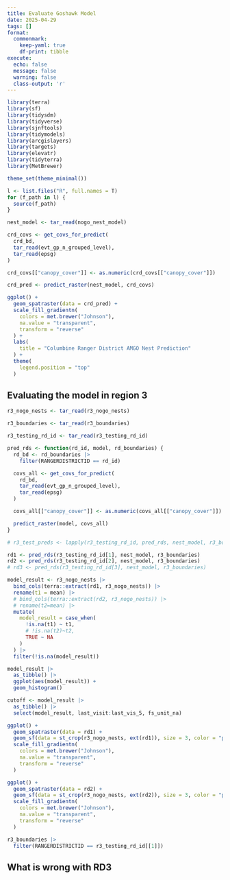 ```yaml
---
title: Evaluate Goshawk Model
date: 2025-04-29
tags: []
format: 
  commonmark:
    keep-yaml: true
    df-print: tibble
execute:
  echo: false
  message: false
  warning: false
  class-output: 'r'
---
```


```r
library(terra)
library(sf)
library(tidysdm)
library(tidyverse)
library(sjnftools)
library(tidymodels)
library(arcgislayers)
library(targets)
library(elevatr)
library(tidyterra)
library(MetBrewer)

theme_set(theme_minimal())

l <- list.files("R", full.names = T)
for (f_path in l) {
  source(f_path)
}
```

```r
nest_model <- tar_read(nogo_nest_model)

crd_covs <- get_covs_for_predict(
  crd_bd,
  tar_read(evt_gp_n_grouped_level),
  tar_read(epsg)
)

crd_covs[["canopy_cover"]] <- as.numeric(crd_covs[["canopy_cover"]])

crd_pred <- predict_raster(nest_model, crd_covs)

ggplot() +
  geom_spatraster(data = crd_pred) +
  scale_fill_gradientn(
    colors = met.brewer("Johnson"),
    na.value = "transparent",
    transform = "reverse"
  ) +
  labs(
    title = "Columbine Ranger District AMGO Nest Prediction"
  ) +
  theme(
    legend.position = "top"
  )
```

## Evaluating the model in region 3

```r
r3_nogo_nests <- tar_read(r3_nogo_nests)

r3_boundaries <- tar_read(r3_boundaries)

r3_testing_rd_id <- tar_read(r3_testing_rd_id)

pred_rds <- function(rd_id, model, rd_boundaries) {
  rd_bd <- rd_boundaries |>
    filter(RANGERDISTRICTID == rd_id)

  covs_all <- get_covs_for_predict(
    rd_bd,
    tar_read(evt_gp_n_grouped_level),
    tar_read(epsg)
  )

  covs_all[["canopy_cover"]] <- as.numeric(covs_all[["canopy_cover"]])

  predict_raster(model, covs_all)
}

# r3_test_preds <- lapply(r3_testing_rd_id, pred_rds, nest_model, r3_boundaries)

rd1 <- pred_rds(r3_testing_rd_id[1], nest_model, r3_boundaries)
rd2 <- pred_rds(r3_testing_rd_id[2], nest_model, r3_boundaries)
# rd3 <- pred_rds(r3_testing_rd_id[3], nest_model, r3_boundaries)

model_result <- r3_nogo_nests |>
  bind_cols(terra::extract(rd1, r3_nogo_nests)) |>
  rename(t1 = mean) |>
  # bind_cols(terra::extract(rd2, r3_nogo_nests)) |>
  # rename(t2=mean) |>
  mutate(
    model_result = case_when(
      !is.na(t1) ~ t1,
      # !is.na(t2)~t2,
      TRUE ~ NA
    )
  ) |>
  filter(!is.na(model_result))

model_result |>
  as_tibble() |>
  ggplot(aes(model_result)) +
  geom_histogram()

cutoff <- model_result |>
  as_tibble() |>
  select(model_result, last_visit:last_vis_5, fs_unit_na)

ggplot() +
  geom_spatraster(data = rd1) +
  geom_sf(data = st_crop(r3_nogo_nests, ext(rd1)), size = 3, color = "pink") +
  scale_fill_gradientn(
    colors = met.brewer("Johnson"),
    na.value = "transparent",
    transform = "reverse"
  )

ggplot() +
  geom_spatraster(data = rd2) +
  geom_sf(data = st_crop(r3_nogo_nests, ext(rd2)), size = 3, color = "pink") +
  scale_fill_gradientn(
    colors = met.brewer("Johnson"),
    na.value = "transparent",
    transform = "reverse"
  )

r3_boundaries |>
  filter(RANGERDISTRICTID == r3_testing_rd_id[[1]])
```
## What is wrong with RD3
```r

```








